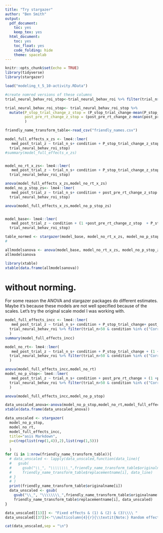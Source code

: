 ```yaml
---
title: "Try stargazer"
author: "Ben Smith"
output:
  pdf_document: 
    toc: yes
    keep_tex: yes
  html_document:
    toc: yes
    toc_float: yes
    code_folding: hide
    theme: spacelab
---
```



```r
knitr::opts_chunk$set(echo = TRUE)
library(tidyverse)
library(stargazer)
```



```r
load("modeling_t_5_10-activity.RData")
```



```r
#create nomred versions of these columns
trial_neural_behav_roi_stop<-trial_neural_behav_roi %>% filter(trial_n>50 & condition %in% c("CorrectStop","FailedStop"))

trial_neural_behav_roi_stop<- trial_neural_behav_roi_stop %>% 
  mutate(P_stop_trial_change_z_stop = (P_stop_trial_change-mean(P_stop_trial_change))/sd(P_stop_trial_change),
         post_pre_rt_change_z_stop = (post_pre_rt_change_z-mean(post_pre_rt_change_z))/sd(post_pre_rt_change_z)
         )

friendly_name_transform_table<-read_csv("friendly_names.csv")


```


```r

model_full_effects_x_zs <- lme4::lmer(
   med_post_trial_z ~ trial_n_s+ condition + P_stop_trial_change_z_stop+ post_pre_rt_change_z_stop + (1 +post_pre_rt_change_z_stop+P_stop_trial_change_z_stop  | subid),
  trial_neural_behav_roi_stop)
#summary(model_full_effects_x_zs)


model_no_rt_x_zs<- lme4::lmer(
   med_post_trial_z ~ trial_n_s+ condition + P_stop_trial_change_z_stop + (1 +post_pre_rt_change_z_stop  + P_stop_trial_change_z_stop  | subid),
  trial_neural_behav_roi_stop)

anova(model_full_effects_x_zs,model_no_rt_x_zs)
model_no_p_stop_zs<- lme4::lmer(
   med_post_trial_z ~ trial_n_s+ condition + post_pre_rt_change_z_stop + (1 +post_pre_rt_change_z_stop  + P_stop_trial_change_z_stop  | subid),
  trial_neural_behav_roi_stop)

anova(model_full_effects_x_zs,model_no_p_stop_zs)


model_base<- lme4::lmer(
   med_post_trial_z ~ condition + (1 +post_pre_rt_change_z_stop  + P_stop_trial_change_z_stop  | subid),
  trial_neural_behav_roi_stop)

```

```r
table_normed <- stargazer(model_base, model_no_rt_x_zs, model_no_p_stop_zs, model_full_effects_x_zs,title="asis Markdown")
# 
```

```r
allmodelsanova <- anova(model_base, model_no_rt_x_zs, model_no_p_stop_zs, model_full_effects_x_zs)
allmodelsanova
```


```r
library(xtable)
xtable(data.frame(allmodelsanova))

```

# without norming.

For some reason the ANOVA and stargazer packages do different estimates. Maybe it's because these models are not well specified because of the scales. Let's try the original scale model I was working with.




```r
model_full_effects_incc <- lme4::lmer(
   med_post_trial_z ~ trial_n_s+ condition + P_stop_trial_change+ post_pre_rt_change + (1 +post_pre_rt_change  + P_stop_trial_change  | subid),
  trial_neural_behav_roi %>% filter(trial_n>50 & condition %in% c("CorrectStop","FailedStop"))
  )
summary(model_full_effects_incc)

model_no_rt<- lme4::lmer(
   med_post_trial_z ~ trial_n_s+ condition + P_stop_trial_change + (1 +post_pre_rt_change  + P_stop_trial_change  | subid),
  trial_neural_behav_roi %>% filter(trial_n>50 & condition %in% c("CorrectStop","FailedStop"))
  )

anova(model_full_effects_incc,model_no_rt)
model_no_p_stop<- lme4::lmer(
   med_post_trial_z ~ trial_n_s+ condition + post_pre_rt_change + (1 +post_pre_rt_change  + P_stop_trial_change  | subid),
  trial_neural_behav_roi %>% filter(trial_n>50 & condition %in% c("CorrectStop","FailedStop"))
  )

anova(model_full_effects_incc,model_no_p_stop)

```

```r
data_unscaled_anova<-anova(model_no_p_stop,model_no_rt,model_full_effects_incc)
xtable(data.frame(data_unscaled_anova))
```


```r
data_unscaled <- stargazer(
  model_no_p_stop, 
  model_no_rt, 
  model_full_effects_incc,
  title="asis Markdown",
  p=c(rep(list(rep(1,4)),2),list(rep(1,5)))
  
  )
for (i in 1:nrow(friendly_name_transform_table)){
  # data_unscaled <- lapply(data_unscaled,function(data_line){
  #   gsub(
  #     gsub("\\_", "\\\\\\\\_",friendly_name_transform_table$originalname[i]), 
  #     friendly_name_transform_table$replacementname[i], data_line)
  # }
  # )
  print(friendly_name_transform_table$originalname[i])
  data_unscaled <- gsub(
    gsub("\\_", "\\\\\\\\_",friendly_name_transform_table$originalname[i]),
    friendly_name_transform_table$replacementname[i], data_unscaled)
}

```



```r
data_unscaled[[13]] <- "Fixed effects & (1) & (2) & (3)\\\\ "
data_unscaled[[37]]<-"\\multicolumn{4}{r}{\\textit{Note:} Random effects of Post-Pre RT Change and P(Stop Trial) Change not shown} \\\\ "
```




```r

cat(data_unscaled,sep = "\n")

```

